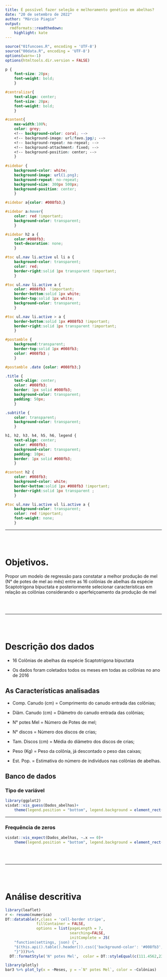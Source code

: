 ```yaml
---
title: É possível fazer seleção e melhoramento genético em abelhas?
date: "20 de setembro de 2022"
author: "Márcio Piagio"
output:
  rmdformats::readthedown:
    highlight: kate
---
```


```r
source("01funcoes.R", encoding = 'UTF-8')
source("00data.R", encoding = 'UTF-8')
options(warn=-1)
options(htmltools.dir.version = FALSE)
```



```css
p {
    font-size: 20px;
    font-weight: bold;
    }

#centralizar{
    text-align: center;
    font-size: 20px;
    font-weight: bold;
    }

#content{
    max-width:100%;
    color: grey;
    <!-- background-color: coral; -->
    <!-- background-image: url(favo.jpg); -->
    <!-- background-repeat: no-repeat; -->
    <!-- background-attachment: fixed; -->
    <!-- background-position: center; -->
    }
    
#sidebar {
    background-color: white;
    background-image: url(1.png);
    background-repeat: no-repeat;
    background-size: 300px 500px;
    background-position: center;
    }

#sidebar a{color: #008fb3;}

#sidebar a:hover{
    color: red !important;
    background-color: transparent;
    }

#sidebar h2 a {
    color:#008fb3;
    text-decoration: none;
    }

#toc ul.nav li.active ul li a {
    background-color: transparent;
    color: red;
    border-right:solid 1px transparent !important;
    }

#toc ul.nav li.active a {
    color: #008fb3  !important;
    border-bottom:solid 1px white;
    border-top:solid 1px white;
    background-color: transparent;
    }

#toc ul.nav li.active > a {
    border-bottom:solid 1px #008fb3 !important;
    border-right:solid 1px transparent !important;
    }

#postamble {
    background:transparent;
    border-top:solid 1px #008fb3;
    color: #008fb3 ;
    }

#postamble .date {color: #008fb3;}

.title {
    text-align: center;
    color: #008fb3;
    border: 1px solid #008fb3;
    background-color: transparent;
    padding: 50px;
    }

.subtitle {
    color: transparent;
    background-color: transparent;
    }

h1, h2, h3, h4, h5, h6, legend {
    text-align: center;
    color: #008fb3;
    background-color: transparent;
    padding: 10px;
    border: 1px solid #008fb3;
    }

#content h2 {
    color: #008fb3;
    background-color: white;
    border-bottom:solid 1px #008fb3 !important;
    border-right:solid 1px transparent ;
    }

#toc ul.nav li.active ul li.active a {
    background-color: transparent;
    color: red !important;
    font-weight: none;
    }

```


--- 

<br><br>


# Objetivos.


<p id="centralizar">Propor um modelo de regressão para constatar a melhor produção de mel (N° de potes de mel ao mês) entre as 16 colônias de abelhas da espécie Scaptotrigona bipuctata e posteriormente selecionar características em relação as colônias considerando o aperfeiçoamento da produção de mel</p>

<br><br>

---

<br><br>

# Descrição dos dados

* 16 Colônias de abelhas da espécie Scaptotrigona bipuctata

* Os dados foram coletados todos os meses em todas as colônias no ano de 2016

## As Características analisadas

* Comp. Canudo (cm) = Comprimento do canudo entrada das colônias;

* Diâm. Canudo (cm) = Diâmetro do canudo entrada das colônias;

* N° potes Mel = Número de Potes de mel;

* N° discos =  Número dos discos de crias;

* Tam. Discos (cm) = Média do diâmetro dos discos de crias;

* Peso (Kg) = Peso da colônia, já descontado o peso das caixas;

* Est. Pop. = Estimativa do número de indivíduos nas colônias de abelhas.


## Banco de dados {.tabset}

### Tipo de variável

```r
library(ggplot2)
visdat::vis_guess(Dados_abelhas)+
    theme(legend.position = "bottom", legend.background = element_rect(colour = "lightgray", size = .6), axis.text.x = element_text(hjust = 0.03))
```


---

### Frequência de zeros

```r
visdat::vis_expect(Dados_abelhas, ~.x == 0)+
    theme(legend.position = "bottom", legend.background = element_rect(colour = "lightgray", size = .6))
```

<br><br>

---

<br><br>

# Análise descritiva


```r
library(leaflet)
r <- resumo(numerica)
DT::datatable(r,class = 'cell-border stripe',
              fillContainer = FALSE,
              options = list(pageLength = 7,
                             searching=FALSE,
                             initComplete = JS(
    "function(settings, json) {",
    "$(this.api().table().header()).css({'background-color': '#008fb3', 'color': '#fff', 'font-size': '13px', 'text-align':'right'});",
    "}")))%>%
  DT::formatStyle('N° potes Mel',  color = DT::styleEqual(c(111.4562,23.2656,25.931),'red')) 
```


```r
library(plotly)
bar3 %>% plot_ly(x = ~Meses, y = ~`N° potes Mel`, color = ~Colônias)
```